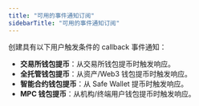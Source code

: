```yaml
---
title: "可用的事件通知订阅"
sidebarTitle: "可用的事件通知订阅"
---
```


创建具有以下用户触发条件的 callback 事件通知：

- **交易所钱包提币**：从交易所钱包提币时触发响应。
- **全托管钱包提币**：从资产/Web3 钱包提币时触发响应。
- **智能合约钱包提币**：从 Safe Wallet 提币时触发响应。
- **MPC 钱包提币**：从机构/终端用户钱包提币时触发响应。